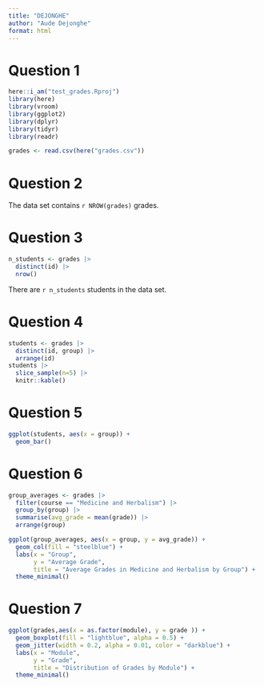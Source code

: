 ```yaml
---
title: "DEJONGHE"
author: "Aude Dejonghe"
format: html
---
```


# Question 1
```r
here::i_am("test_grades.Rproj")
library(here)
library(vroom)
library(ggplot2)
library(dplyr)
library(tidyr)
library(readr)

grades <- read.csv(here("grades.csv"))
```
# Question 2

The data set contains `r NROW(grades)` grades.


# Question 3

```r
n_students <- grades |>
  distinct(id) |>
  nrow()
```

There are `r n_students` students in the data set.


# Question 4

```r
students <- grades |>
  distinct(id, group) |>
  arrange(id)
students |>
  slice_sample(n=5) |>
  knitr::kable()
```

# Question 5

```r
ggplot(students, aes(x = group)) +
  geom_bar()
```


# Question 6

```r
group_averages <- grades |>
  filter(course == "Medicine and Herbalism") |>
  group_by(group) |>
  summarise(avg_grade = mean(grade)) |>
  arrange(group)
```

```r
ggplot(group_averages, aes(x = group, y = avg_grade)) +
  geom_col(fill = "steelblue") +
  labs(x = "Group", 
       y = "Average Grade",
       title = "Average Grades in Medicine and Herbalism by Group") +
  theme_minimal()
```

# Question 7

```r
ggplot(grades,aes(x = as.factor(module), y = grade )) +
  geom_boxplot(fill = "lightblue", alpha = 0.5) +
  geom_jitter(width = 0.2, alpha = 0.01, color = "darkblue") +
  labs(x = "Module",
       y = "Grade",
       title = "Distribution of Grades by Module") +
  theme_minimal()
```







